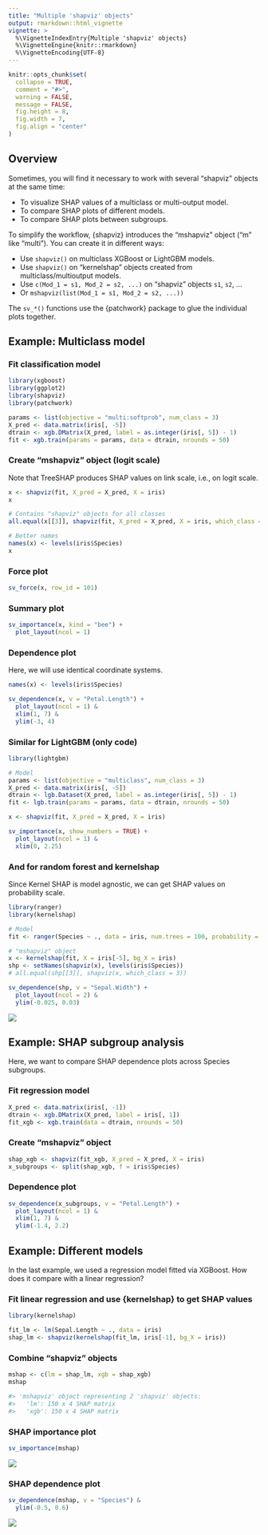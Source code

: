 ---
title: "Multiple 'shapviz' objects"
output: rmarkdown::html_vignette
vignette: >
  %\VignetteIndexEntry{Multiple 'shapviz' objects}
  %\VignetteEngine{knitr::rmarkdown}
  %\VignetteEncoding{UTF-8}
---


```{r, include = FALSE}
knitr::opts_chunk$set(
  collapse = TRUE,
  comment = "#>",
  warning = FALSE,
  message = FALSE,
  fig.height = 8, 
  fig.width = 7,
  fig.align = "center"
)
```

## Overview

Sometimes, you will find it necessary to work with several "shapviz" objects at the same time:

- To visualize SHAP values of a multiclass or multi-output model.
- To compare SHAP plots of different models.
- To compare SHAP plots between subgroups.

To simplify the workflow, {shapviz} introduces the "mshapviz" object ("m" like "multi"). You can create it in different ways:

- Use `shapviz()` on multiclass XGBoost or LightGBM models.
- Use `shapviz()` on "kernelshap" objects created from multiclass/multioutput models.
- Use `c(Mod_1 = s1, Mod_2 = s2, ...)` on "shapviz" objects `s1`, `s2`, ...
- Or `mshapviz(list(Mod_1 = s1, Mod_2 = s2, ...))`

The `sv_*()` functions use the {patchwork} package to glue the individual plots together.

## Example: Multiclass model

### Fit classification model

```{r}
library(xgboost)
library(ggplot2)
library(shapviz)
library(patchwork)

params <- list(objective = "multi:softprob", num_class = 3)
X_pred <- data.matrix(iris[, -5])
dtrain <- xgb.DMatrix(X_pred, label = as.integer(iris[, 5]) - 1)
fit <- xgb.train(params = params, data = dtrain, nrounds = 50)
```

### Create "mshapviz" object (logit scale)

Note that TreeSHAP produces SHAP values on link scale, i.e., on logit scale.

```{r}
x <- shapviz(fit, X_pred = X_pred, X = iris)
x

# Contains "shapviz" objects for all classes
all.equal(x[[3]], shapviz(fit, X_pred = X_pred, X = iris, which_class = 3))

# Better names
names(x) <- levels(iris$Species)
x
```
### Force plot

```{r}
sv_force(x, row_id = 101)
```

### Summary plot

```{r}
sv_importance(x, kind = "bee") +
  plot_layout(ncol = 1)
```

### Dependence plot

Here, we will use identical coordinate systems.

```{r}
names(x) <- levels(iris$Species)

sv_dependence(x, v = "Petal.Length") +
  plot_layout(ncol = 1) &
  xlim(1, 7) &
  ylim(-3, 4)
```

### Similar for LightGBM (only code)

```r
library(lightgbm)

# Model
params <- list(objective = "multiclass", num_class = 3)
X_pred <- data.matrix(iris[, -5])
dtrain <- lgb.Dataset(X_pred, label = as.integer(iris[, 5]) - 1)
fit <- lgb.train(params = params, data = dtrain, nrounds = 50)

x <- shapviz(fit, X_pred = X_pred, X = iris)

sv_importance(x, show_numbers = TRUE) +
  plot_layout(ncol = 1) &
  xlim(0, 2.25)
```

### And for random forest and kernelshap

Since Kernel SHAP is model agnostic, we can get SHAP values on probability scale.

```r
library(ranger)
library(kernelshap)

# Model
fit <- ranger(Species ~ ., data = iris, num.trees = 100, probability = TRUE)

# "mshapviz" object
x <- kernelshap(fit, X = iris[-5], bg_X = iris)
shp <- setNames(shapviz(x), levels(iris$Species))
# all.equal(shp[[3]], shapviz(x, which_class = 3))

sv_dependence(shp, v = "Sepal.Width") +
  plot_layout(ncol = 2) &
  ylim(-0.025, 0.03)
```

![](../man/figures/VIGNETTE-dep-ranger.png)

## Example: SHAP subgroup analysis

Here, we want to compare SHAP dependence plots across Species subgroups.

### Fit regression model

```{r}
X_pred <- data.matrix(iris[, -1])
dtrain <- xgb.DMatrix(X_pred, label = iris[, 1])
fit_xgb <- xgb.train(data = dtrain, nrounds = 50)
```

### Create "mshapviz" object

```{r}
shap_xgb <- shapviz(fit_xgb, X_pred = X_pred, X = iris)
x_subgroups <- split(shap_xgb, f = iris$Species)
```

### Dependence plot

```{r}
sv_dependence(x_subgroups, v = "Petal.Length") +
  plot_layout(ncol = 1) & 
  xlim(1, 7) &
  ylim(-1.4, 2.2)
```

## Example: Different models

In the last example, we used a regression model fitted via XGBoost. How does it compare with a linear regression?

### Fit linear regression and use {kernelshap} to get SHAP values

```r
library(kernelshap)

fit_lm <- lm(Sepal.Length ~ ., data = iris)
shap_lm <- shapviz(kernelshap(fit_lm, iris[-1], bg_X = iris))
```

### Combine "shapviz" objects

```r
mshap <- c(lm = shap_lm, xgb = shap_xgb)
mshap

#> 'mshapviz' object representing 2 'shapviz' objects:
#>   'lm': 150 x 4 SHAP matrix
#>   'xgb': 150 x 4 SHAP matrix
```

### SHAP importance plot

```r
sv_importance(mshap)
```

![](../man/figures/VIGNETTE-imp.png)

### SHAP dependence plot

```r
sv_dependence(mshap, v = "Species") &
  ylim(-0.5, 0.6)
```

![](../man/figures/VIGNETTE-dep.png)

